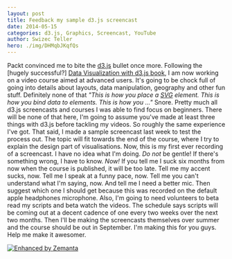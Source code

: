 ```yaml
---
layout: post
title: Feedback my sample d3.js screencast
date: 2014-05-15
categories: d3.js, Graphics, Screencast, YouTube
author: Swizec Teller
hero: ./img/DHMqbJKqfQs
---
```


Packt convinced me to bite the [d3.js](http://protovis.org/ "D3.js") bullet once more. Following the \[hugely successful?] [Data Visualization with d3.js book](http://www.packtpub.com/data-visualization-with-d3js/book), I am now working on a video course aimed at advanced users. It's going to be chock full of going into details about layouts, data manipulation, geography and other fun stuff. Definitely none of that _"This is how you place a [SVG](http://www.w3.org/Graphics/SVG/ "Scalable Vector Graphics") element. This is how you bind data to elements. This is how you ..."_ Snore. Pretty much all d3.js screencasts and courses I was able to find focus on beginners. There will be none of that here, I'm going to assume you've made at least three things with d3.js before tackling my videos. So roughly the same experience I've got. That said, I made a sample screencast last week to test the process out. The topic will fit towards the end of the course, where I try to explain the design part of visualisations.  Now, this is my first ever recording of a screencast. I have no idea what I'm doing. _Do not_ be gentle! If there's something wrong, I have to know. _Now!_ If you tell me I suck six months from now when the course is published, it will be too late. Tell me my accent sucks, now. Tell me I speak at a funny pace, now. Tell me you can't understand what I'm saying, now. And tell me I need a better mic. Then suggest which one I should get because this was recorded on the default apple headphones microphone. Also, I'm going to need volunteers to beta read my scripts and beta watch the videos. The schedule says scripts will be coming out at a decent cadence of one every two weeks over the next two months. Then I'll be making the screencasts themselves over summer and the course should be out in September. I'm making this for you guys. Help me make it awesomer.

[![Enhanced by Zemanta](http://img.zemanta.com/zemified_e.png?x-id=be236c6a-a75f-4d2b-b773-b8c633e2d197)](http://www.zemanta.com/?px "Enhanced by Zemanta")
